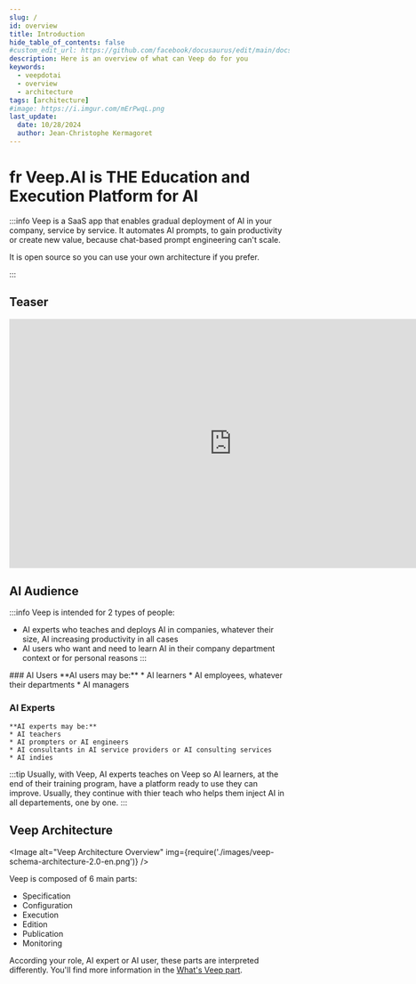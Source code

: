```yaml
---
slug: /
id: overview
title: Introduction
hide_table_of_contents: false
#custom_edit_url: https://github.com/facebook/docusaurus/edit/main/docs/api-doc-markdown.md
description: Here is an overview of what can Veep do for you
keywords:
  - veepdotai
  - overview
  - architecture
tags: [architecture]
#image: https://i.imgur.com/mErPwqL.png
last_update:
  date: 10/28/2024
  author: Jean-Christophe Kermagoret
---
```


# fr Veep.AI is THE Education and Execution Platform for AI

:::info
Veep is a SaaS app that enables gradual deployment of AI in your company, service by service. It automates AI prompts, to gain productivity or create new value, because chat-based prompt engineering can't scale.

It is open source so you can use your own architecture if you prefer.

:::

## Teaser
<center>
<iframe width="800" height="448" title="YouTube video player"
  src="https://www.youtube.com/embed/e6Zw30R8CWU?si=LNRzUtEzPjf_5oAE"
  frameborder="0" allow="accelerometer; autoplay; clipboard-write; encrypted-media; gyroscope; picture-in-picture; web-share"
  referrerpolicy="strict-origin-when-cross-origin" allowfullscreen>
</iframe>
</center>

## AI Audience

:::info
Veep is intended for 2 types of people:
* AI experts who teaches and deploys AI in companies, whatever their size, AI increasing productivity in all cases
* AI users who want and need to learn AI in their company department context or for personal reasons
:::

<Columns> 
  <Column className='text--left'>
### AI Users
    **AI users may be:**
    * AI learners
    * AI employees, whatever their departments
    * AI managers
  </Column>
  <Column className='vertical-align--center text--left'>

### AI Experts
    **AI experts may be:**
    * AI teachers
    * AI prompters or AI engineers
    * AI consultants in AI service providers or AI consulting services
    * AI indies

  </Column>
</Columns>

:::tip
Usually, with Veep, AI experts teaches on Veep so AI learners, at the end of their training program, have a platform ready to use they can improve. Usually, they continue with thier teach who helps them inject AI in all departements, one by one. 
:::

## Veep Architecture

<div class="zoom">


<Image alt="Veep Architecture Overview" img={require('./images/veep-schema-architecture-2.0-en.png')} />

</div>

Veep is composed of 6 main parts: 

* Specification
* Configuration
* Execution
* Edition
* Publication
* Monitoring

According your role, AI expert or AI user, these parts are interpreted differently. You'll find more information in the [What's Veep part](app/part-overview).